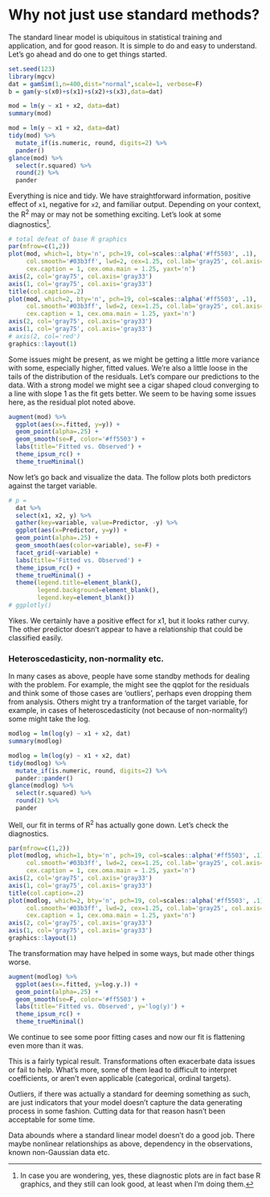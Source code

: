 # Why not just use standard methods?

The standard linear model is ubiquitous in statistical training and application, and for good reason.  It is simple to do and easy to understand. Let's go ahead and do one to get things started.

```r
set.seed(123)
library(mgcv)
dat = gamSim(1,n=400,dist="normal",scale=1, verbose=F)
b = gam(y~s(x0)+s(x1)+s(x2)+s(x3),data=dat)
```

```r
mod = lm(y ~ x1 + x2, data=dat)
summary(mod)
```


```r
mod = lm(y ~ x1 + x2, data=dat)
tidy(mod) %>% 
  mutate_if(is.numeric, round, digits=2) %>% 
  pander()
glance(mod) %>% 
  select(r.squared) %>% 
  round(2) %>% 
  pander
```


Everything is nice and tidy. We have straightforward information, positive effect of `x1`, negative for `x2`, and familiar output.  Depending on your context, the R^2^ may or may not be something exciting. Let's look at some diagnostics[^basergraphics].

```r
# total defeat of base R graphics 
par(mfrow=c(1,2))
plot(mod, which=1, bty='n', pch=19, col=scales::alpha('#ff5503', .1), 
     col.smooth='#03b3ff', lwd=2, cex=1.25, col.lab='gray25', col.axis='gray50', col.sub='gray50',
     cex.caption = 1, cex.oma.main = 1.25, yaxt='n')
axis(2, col='gray75', col.axis='gray33')
axis(1, col='gray75', col.axis='gray33')
title(col.caption=.2)
plot(mod, which=2, bty='n', pch=19, col=scales::alpha('#ff5503', .1), 
     col.smooth='#03b3ff', lwd=2, cex=1.25, col.lab='gray25', col.axis='gray75', col.sub='gray50',
     cex.caption = 1, cex.oma.main = 1.25, yaxt='n')
axis(2, col='gray75', col.axis='gray33')
axis(1, col='gray75', col.axis='gray33')
# axis(2, col='red')
graphics::layout(1)
```

Some issues might be present, as we might be getting a little more variance with some, especially higher, fitted values. We're also a little loose in the tails of the distribution of the residuals.  Let's compare our predictions to the data.  With a strong model we might see a cigar shaped cloud converging to a line with slope 1 as the fit gets better.  We seem to be having some issues here, as the residual plot noted above.


```r
augment(mod) %>% 
  ggplot(aes(x=.fitted, y=y)) +
  geom_point(alpha=.25) + 
  geom_smooth(se=F, color='#ff5503') +
  labs(title='Fitted vs. Observed') +
  theme_ipsum_rc() +
  theme_trueMinimal()
```


Now let's go back and visualize the data.  The follow plots both predictors against the target variable.

```r
# p =
  dat %>% 
  select(x1, x2, y) %>% 
  gather(key=variable, value=Predictor, -y) %>% 
  ggplot(aes(x=Predictor, y=y)) +
  geom_point(alpha=.25) + 
  geom_smooth(aes(color=variable), se=F) +
  facet_grid(~variable) + 
  labs(title='Fitted vs. Observed') +
  theme_ipsum_rc() +
  theme_trueMinimal() +
  theme(legend.title=element_blank(),
        legend.background=element_blank(),
        legend.key=element_blank())
# ggplotly()

```

Yikes. We certainly have a positive effect for x1, but it looks rather curvy.  The other predictor doesn't appear to have a relationship that could be classified easily.

### Heteroscedasticity, non-normality etc.

In many cases as above, people have some standby methods for dealing with the problem.  For example, the might see the qqplot for the residuals and think some of those cases are 'outliers', perhaps even dropping them from analysis.  Others might try a tranformation of the target variable, for example, in cases of heteroscedasticity (not because of non-normality!) some might take the log.


```r
modlog = lm(log(y) ~ x1 + x2, dat)
summary(modlog)
```
```r
modlog = lm(log(y) ~ x1 + x2, dat)
tidy(modlog) %>% 
  mutate_if(is.numeric, round, digits=2) %>% 
  pander::pander()
glance(modlog) %>% 
  select(r.squared) %>% 
  round(2) %>% 
  pander
```

Well, our fit in terms of R^2^ has actually gone down. Let's check the diagnostics.

```r
par(mfrow=c(1,2))
plot(modlog, which=1, bty='n', pch=19, col=scales::alpha('#ff5503', .1), 
     col.smooth='#03b3ff', lwd=2, cex=1.25, col.lab='gray25', col.axis='gray50', col.sub='gray50',
     cex.caption = 1, cex.oma.main = 1.25, yaxt='n')
axis(2, col='gray75', col.axis='gray33')
axis(1, col='gray75', col.axis='gray33')
title(col.caption=.2)
plot(modlog, which=2, bty='n', pch=19, col=scales::alpha('#ff5503', .1), 
     col.smooth='#03b3ff', lwd=2, cex=1.25, col.lab='gray25', col.axis='gray75', col.sub='gray50',
     cex.caption = 1, cex.oma.main = 1.25, yaxt='n')
axis(2, col='gray75', col.axis='gray33')
axis(1, col='gray75', col.axis='gray33')
graphics::layout(1)
```

The transformation may have helped in some ways, but made other things worse.


```r
augment(modlog) %>% 
  ggplot(aes(x=.fitted, y=log.y.)) +
  geom_point(alpha=.25) + 
  geom_smooth(se=F, color='#ff5503') +
  labs(title='Fitted vs. Observed', y='log(y)') +
  theme_ipsum_rc() +
  theme_trueMinimal()
```

We continue to see some poor fitting cases and now our fit is flattening even more than it was. 


This is a fairly typical result.  Transformations often exacerbate data issues or fail to help. What's more, some of them lead to difficult to interpret coefficients, or aren't even applicable (categorical, ordinal targets).  

Outliers, if there was actually a standard for deeming something as such, are just indicators that your model doesn't capture the data generating process in some fashion.  Cutting data for that reason hasn't been acceptable for some time.

Data abounds where a standard linear model doesn't do a good job. There maybe nonlinear relationships as above, dependency in the observations, known non-Gaussian data etc.  


[^basergraphics]: In case you are wondering, yes, these diagnostic plots are in fact base R graphics, and they still can look good, at least when I'm doing them.